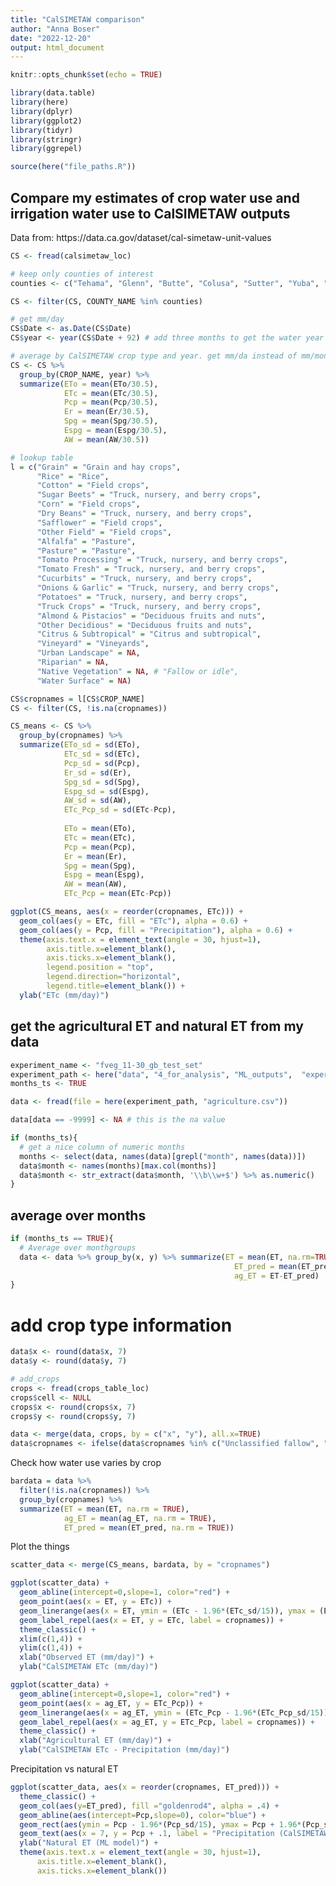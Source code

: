 ```yaml
---
title: "CalSIMETAW comparison"
author: "Anna Boser"
date: "2022-12-20"
output: html_document
---
```


```r
knitr::opts_chunk$set(echo = TRUE)

library(data.table)
library(here)
library(dplyr)
library(ggplot2)
library(tidyr)
library(stringr)
library(ggrepel)

source(here("file_paths.R"))
```

## Compare my estimates of crop water use and irrigation water use to CalSIMETAW outputs
Data from: https://data.ca.gov/dataset/cal-simetaw-unit-values

```r
CS <- fread(calsimetaw_loc)

# keep only counties of interest
counties <- c("Tehama", "Glenn", "Butte", "Colusa", "Sutter", "Yuba", "Yolo", "Solano", "Sacramento", "San Joaquin", "Stanislaus", "Merced", "Madera", "Fresno", "Kings", "Tulare", "Kern")

CS <- filter(CS, COUNTY_NAME %in% counties)

# get mm/day 
CS$Date <- as.Date(CS$Date)
CS$year <- year(CS$Date + 92) # add three months to get the water year

# average by CalSIMETAW crop type and year. get mm/da instead of mm/month
CS <- CS %>% 
  group_by(CROP_NAME, year) %>% 
  summarize(ETo = mean(ETo/30.5), 
            ETc = mean(ETc/30.5), 
            Pcp = mean(Pcp/30.5), 
            Er = mean(Er/30.5), 
            Spg = mean(Spg/30.5), 
            Espg = mean(Espg/30.5), 
            AW = mean(AW/30.5))

# lookup table
l = c("Grain" = "Grain and hay crops", 
      "Rice" = "Rice", 
      "Cotton" = "Field crops", 
      "Sugar Beets" = "Truck, nursery, and berry crops", 
      "Corn" = "Field crops",
      "Dry Beans" = "Truck, nursery, and berry crops",
      "Safflower" = "Field crops",
      "Other Field" = "Field crops",
      "Alfalfa" = "Pasture", 
      "Pasture" = "Pasture", 
      "Tomato Processing" = "Truck, nursery, and berry crops", 
      "Tomato Fresh" = "Truck, nursery, and berry crops", 
      "Cucurbits" = "Truck, nursery, and berry crops", 
      "Onions & Garlic" = "Truck, nursery, and berry crops", 
      "Potatoes" = "Truck, nursery, and berry crops", 
      "Truck Crops" = "Truck, nursery, and berry crops", 
      "Almond & Pistacios" = "Deciduous fruits and nuts", 
      "Other Decidious" = "Deciduous fruits and nuts", 
      "Citrus & Subtropical" = "Citrus and subtropical", 
      "Vineyard" = "Vineyards", 
      "Urban Landscape" = NA, 
      "Riparian" = NA, 
      "Native Vegetation" = NA, # "Fallow or idle", 
      "Water Surface" = NA)

CS$cropnames = l[CS$CROP_NAME]
CS <- filter(CS, !is.na(cropnames))

CS_means <- CS %>% 
  group_by(cropnames) %>%
  summarize(ETo_sd = sd(ETo), 
            ETc_sd = sd(ETc), 
            Pcp_sd = sd(Pcp), 
            Er_sd = sd(Er), 
            Spg_sd = sd(Spg), 
            Espg_sd = sd(Espg), 
            AW_sd = sd(AW), 
            ETc_Pcp_sd = sd(ETc-Pcp), 
            
            ETo = mean(ETo), 
            ETc = mean(ETc), 
            Pcp = mean(Pcp), 
            Er = mean(Er), 
            Spg = mean(Spg), 
            Espg = mean(Espg), 
            AW = mean(AW), 
            ETc_Pcp = mean(ETc-Pcp))
```

```r
ggplot(CS_means, aes(x = reorder(cropnames, ETc))) + 
  geom_col(aes(y = ETc, fill = "ETc"), alpha = 0.6) + 
  geom_col(aes(y = Pcp, fill = "Precipitation"), alpha = 0.6) + 
  theme(axis.text.x = element_text(angle = 30, hjust=1), 
        axis.title.x=element_blank(), 
        axis.ticks.x=element_blank(), 
        legend.position = "top", 
        legend.direction="horizontal", 
        legend.title=element_blank()) + 
  ylab("ETc (mm/day)")
```

## get the agricultural ET and natural ET from my data

```r
experiment_name <- "fveg_11-30_gb_test_set"
experiment_path <- here("data", "4_for_analysis", "ML_outputs",  "experiments", experiment_name)
months_ts <- TRUE

```

```r
data <- fread(file = here(experiment_path, "agriculture.csv"))

data[data == -9999] <- NA # this is the na value

if (months_ts){
  # get a nice column of numeric months
  months <- select(data, names(data)[grepl("month", names(data))])
  data$month <- names(months)[max.col(months)] 
  data$month <- str_extract(data$month, '\\b\\w+$') %>% as.numeric()
}
```

## average over months
```r
if (months_ts == TRUE){
  # Average over monthgroups
  data <- data %>% group_by(x, y) %>% summarize(ET = mean(ET, na.rm=TRUE), 
                                                  ET_pred = mean(ET_pred, na.rm=TRUE), 
                                                  ag_ET = ET-ET_pred)
}
```

# add crop type information 
```r
data$x <- round(data$x, 7)
data$y <- round(data$y, 7)

# add_crops
crops <- fread(crops_table_loc)
crops$cell <- NULL
crops$x <- round(crops$x, 7)
crops$y <- round(crops$y, 7)

data <- merge(data, crops, by = c("x", "y"), all.x=TRUE)
data$cropnames <- ifelse(data$cropnames %in% c("Unclassified fallow", "Idle"), "Fallow or idle", data$cropnames) # rename unclassified fallow to just fallow
```


Check how water use varies by crop
```r
bardata = data %>% 
  filter(!is.na(cropnames)) %>%
  group_by(cropnames) %>%
  summarize(ET = mean(ET, na.rm = TRUE), 
            ag_ET = mean(ag_ET, na.rm = TRUE), 
            ET_pred = mean(ET_pred, na.rm = TRUE)) 
```

Plot the things
```r
scatter_data <- merge(CS_means, bardata, by = "cropnames")

```

```r
ggplot(scatter_data) + 
  geom_abline(intercept=0,slope=1, color="red") + 
  geom_point(aes(x = ET, y = ETc)) + 
  geom_linerange(aes(x = ET, ymin = (ETc - 1.96*(ETc_sd/15)), ymax = (ETc + 1.96*(ETc_sd/15)))) + 
  geom_label_repel(aes(x = ET, y = ETc, label = cropnames)) + 
  theme_classic() + 
  xlim(c(1,4)) + 
  ylim(c(1,4)) + 
  xlab("Observed ET (mm/day)") + 
  ylab("CalSIMETAW ETc (mm/day)")
```

```r
ggplot(scatter_data) + 
  geom_abline(intercept=0,slope=1, color="red") + 
  geom_point(aes(x = ag_ET, y = ETc_Pcp)) + 
  geom_linerange(aes(x = ag_ET, ymin = (ETc_Pcp - 1.96*(ETc_Pcp_sd/15)), ymax = (ETc_Pcp + 1.96*(ETc_Pcp_sd/15)))) + 
  geom_label_repel(aes(x = ag_ET, y = ETc_Pcp, label = cropnames)) + 
  theme_classic() + 
  xlab("Agricultural ET (mm/day)") + 
  ylab("CalSIMETAW ETc - Precipitation (mm/day)")
```

Precipitation vs natural ET
```r
ggplot(scatter_data, aes(x = reorder(cropnames, ET_pred))) + 
  theme_classic() + 
  geom_col(aes(y=ET_pred), fill ="goldenrod4", alpha = .4) + 
  geom_abline(aes(intercept=Pcp,slope=0), color="blue") +  
  geom_rect(aes(ymin = Pcp - 1.96*(Pcp_sd/15), ymax = Pcp + 1.96*(Pcp_sd/15), xmin = 0.25, xmax = 8.75), alpha = .05, fill = "blue") +
  geom_text(aes(x = 7, y = Pcp + .1, label = "Precipitation (CalSIMETAW)"), color = "blue") + 
  ylab("Natural ET (ML model)") + 
  theme(axis.text.x = element_text(angle = 30, hjust=1), 
      axis.title.x=element_blank(), 
      axis.ticks.x=element_blank())
```

